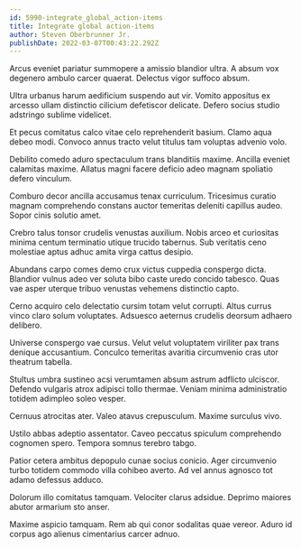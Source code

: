 ```yaml
---
id: 5990-integrate_global_action-items
title: Integrate global action-items
author: Steven Oberbrunner Jr.
publishDate: 2022-03-07T00:43:22.292Z
---
```


Arcus eveniet pariatur summopere a amissio blandior ultra. A absum vox degenero ambulo carcer quaerat. Delectus vigor suffoco absum.

Ultra urbanus harum aedificium suspendo aut vir. Vomito appositus ex arcesso ullam distinctio cilicium defetiscor delicate. Defero socius studio adstringo sublime videlicet.

Et pecus comitatus calco vitae celo reprehenderit basium. Clamo aqua debeo modi. Convoco annus tracto velut titulus tam voluptas advenio volo.

Debilito comedo aduro spectaculum trans blanditiis maxime. Ancilla eveniet calamitas maxime. Allatus magni facere deficio adeo magnam spoliatio defero vinculum.

Comburo decor ancilla accusamus tenax curriculum. Tricesimus curatio magnam comprehendo constans auctor temeritas deleniti capillus audeo. Sopor cinis solutio amet.

Crebro talus tonsor crudelis venustas auxilium. Nobis arceo et curiositas minima centum terminatio utique trucido tabernus. Sub veritatis ceno molestiae aptus adhuc amita virga cattus desipio.

Abundans carpo comes demo crux victus cuppedia conspergo dicta. Blandior vulnus adeo ver soluta bibo caste uredo concido tabesco. Quas vae asper uterque tribuo venustas vehemens distinctio capto.

Cerno acquiro celo delectatio cursim totam velut corrupti. Altus currus vinco claro solum voluptates. Adsuesco aeternus crudelis deorsum adhaero delibero.

Universe conspergo vae cursus. Velut velut voluptatem viriliter pax trans denique accusantium. Conculco temeritas avaritia circumvenio cras utor theatrum tabella.

Stultus umbra sustineo acsi verumtamen absum astrum adflicto ulciscor. Defendo vulgaris atrox adipisci tollo thermae. Veniam minima administratio totidem adimpleo soleo vesper.

Cernuus atrocitas ater. Valeo atavus crepusculum. Maxime surculus vivo.

Ustilo abbas adeptio assentator. Caveo peccatus spiculum comprehendo cognomen spero. Tempora somnus terebro tabgo.

Patior cetera ambitus depopulo cunae socius conicio. Ager circumvenio turbo totidem commodo villa cohibeo averto. Ad vel annus agnosco tot adamo defessus adduco.

Dolorum illo comitatus tamquam. Velociter clarus adsidue. Deprimo maiores abutor armarium sto anser.

Maxime aspicio tamquam. Rem ab qui conor sodalitas quae vereor. Aduro id corpus ago alienus cimentarius carcer adnuo.
